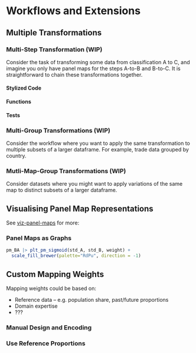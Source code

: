 # Workflows and Extensions

## Multiple Transformations

### Multi-Step Transformation (WIP)

Consider the task of transforming some data from classification A to C, and imagine you only have panel maps for the steps A-to-B and B-to-C. It is straightforward to chain these transformations together.

#### Stylized Code

#### Functions

#### Tests

### Multi-Group Transformations (WIP)

Consider the workflow where you want to apply the same transformation to multiple subsets of a larger dataframe. For example, trade data grouped by country.

### Mutli-Map-Group Transformations (WIP)

Consider datasets where you might want to apply variations of the same map to distinct subsets of a larger dataframe.

## Visualising Panel Map Representations

See [viz-panel-maps](https://cynthiahqy.github.io/viz-panel-maps/stylised-example.html#Define_and_visualise_concordances) for more:

### Panel Maps as Graphs

```r
pm_BA |> plt_pm_sigmoid(std_A, std_B, weight) +
  scale_fill_brewer(palette="RdPu", direction = -1)
```


## Custom Mapping Weights

Mapping weights could be based on:

- Reference data -- e.g. population share, past/future proportions
- Domain expertise
- ???

### Manual Design and Encoding

### Use Reference Proportions
